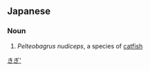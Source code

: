 ==Japanese==
{{ja-kanjitab|義}}

===Noun===
{{ja-noun|ギギ}}

# ''Pelteobagrus nudiceps'', a species of [[catfish]]

[[Category:ja:Fish|きぎ']]